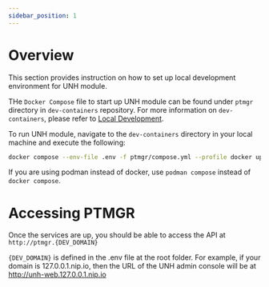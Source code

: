 ```yaml
---
sidebar_position: 1
---
```


# Overview

This section provides instruction on how to set up local development environment for UNH module.

THe `Docker Compose` file to start up UNH module can be found under `ptmgr` directory in `dev-containers`
repository. For more information on `dev-containers`, please refer to
[Local Development](../../get-started/local-development.mdx).

To run UNH module, navigate to the `dev-containers` directory in your local machine and execute the
following:

```bash
docker compose --env-file .env -f ptmgr/compose.yml --profile docker up -d
```

If you are using podman instead of docker, use `podman compose` instead of `docker compose`.

# Accessing PTMGR

Once the services are up, you should be able to access the API at `http://ptmgr.{DEV_DOMAIN}`

`{DEV_DOMAIN}` is defined in the .env file at the root folder. For example, if your domain is 127.0.0.1.nip.io, then the
URL of the UNH admin console will be at http://unh-web.127.0.0.1.nip.io
